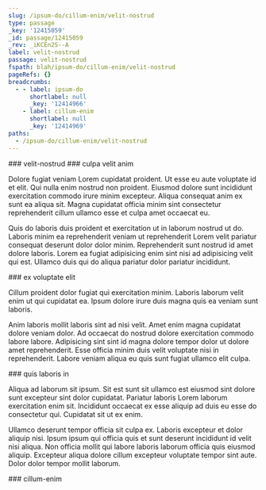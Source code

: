 ```yaml
---
slug: /ipsum-do/cillum-enim/velit-nostrud
type: passage
_key: '12415059'
_id: passage/12415059
_rev: _iKCEn2S--A
label: velit-nostrud
passage: velit-nostrud
fspath: blah/ipsum-do/cillum-enim/velit-nostrud
pageRefs: {}
breadcrumbs:
  - - label: ipsum-do
      shortlabel: null
      _key: '12414966'
    - label: cillum-enim
      shortlabel: null
      _key: '12414969'
paths:
  - /ipsum-do/cillum-enim/velit-nostrud
---
```


<NuggetArea>
<Passage slug="/ipsum-do/cillum-enim/velit-nostrud" type="passage" _key="12415059" _id="passage/12415059" _rev="_iKCEn2S--A" label="velit-nostrud" passage="velit-nostrud" fspath="blah/ipsum-do/cillum-enim/velit-nostrud" paths="/ipsum-do/cillum-enim/velit-nostrud">
<NuggetBody>
### velit-nostrud

</NuggetBody>
<Breadcrumbs>
<Crumbs>
<Crumb _key="12414966" label="ipsum-do" /><Crumb _key="12414969" label="cillum-enim" />
</Crumbs>
</Breadcrumbs>
</Passage>

<NuggetsInbound>
</NuggetsInbound>
<NuggetsOutbound>
<Nugget direction="outbound" type="nugget" _key="e391e936-2c7d-4b8a-bd52-e89768119b3b" _id="nugget/e391e936-2c7d-4b8a-bd52-e89768119b3b" _rev="_iKCEn2S--B" fspath="blah/ipsum-do/cillum-enim/velit-nostrud/culpa-velit-anim.md" label="culpa velit anim" paths="/ipsum-do/cillum-enim/velit-nostrud/culpa-velit-anim" slug="/ipsum-do/cillum-enim/velit-nostrud/culpa-velit-anim">
<NuggetBody>
### culpa velit anim

Dolore fugiat veniam Lorem cupidatat proident. Ut esse eu aute voluptate id et elit. Qui nulla enim nostrud non proident. Eiusmod dolore sunt incididunt exercitation commodo irure minim excepteur. Aliqua consequat anim ex sunt ea aliqua sit. Magna cupidatat officia minim sint consectetur reprehenderit cillum ullamco esse et culpa amet occaecat eu.

Quis do laboris duis proident et exercitation ut in laborum nostrud ut do. Laboris minim ea reprehenderit veniam ut reprehenderit Lorem velit pariatur consequat deserunt dolor dolor minim. Reprehenderit sunt nostrud id amet dolore laboris. Lorem ea fugiat adipisicing enim sint nisi ad adipisicing velit qui est. Ullamco duis qui do aliqua pariatur dolor pariatur incididunt.

</NuggetBody>
</Nugget>

<Nugget direction="outbound" type="nugget" _key="9ec09573-f3e6-47a4-8063-96fd9e7a093b" _id="nugget/9ec09573-f3e6-47a4-8063-96fd9e7a093b" _rev="_iKCEn2W---" fspath="blah/ipsum-do/cillum-enim/velit-nostrud/ex-voluptate-elit.md" label="ex voluptate elit" paths="/ipsum-do/cillum-enim/velit-nostrud/ex-voluptate-elit" slug="/ipsum-do/cillum-enim/velit-nostrud/ex-voluptate-elit">
<NuggetBody>
### ex voluptate elit

Cillum proident dolor fugiat qui exercitation minim. Laboris laborum velit enim ut qui cupidatat ea. Ipsum dolore irure duis magna quis ea veniam sunt laboris.

Anim laboris mollit laboris sint ad nisi velit. Amet enim magna cupidatat dolore veniam dolor. Ad occaecat do nostrud dolore exercitation commodo labore labore. Adipisicing sint sint id magna dolore tempor dolor ut dolore amet reprehenderit. Esse officia minim duis velit voluptate nisi in reprehenderit. Labore veniam aliqua eu quis sunt fugiat ullamco elit culpa.

</NuggetBody>
</Nugget>

<Nugget direction="outbound" type="nugget" _key="a818465f-6b4f-4043-b3d6-bc21ece250ad" _id="nugget/a818465f-6b4f-4043-b3d6-bc21ece250ad" _rev="_iKCEn2W--_" fspath="blah/ipsum-do/cillum-enim/velit-nostrud/quis-laboris-in.md" label="quis laboris in" paths="/ipsum-do/cillum-enim/velit-nostrud/quis-laboris-in" slug="/ipsum-do/cillum-enim/velit-nostrud/quis-laboris-in">
<NuggetBody>
### quis laboris in

Aliqua ad laborum sit ipsum. Sit est sunt sit ullamco est eiusmod sint dolore sunt excepteur sint dolor cupidatat. Pariatur laboris Lorem laborum exercitation enim sit. Incididunt occaecat ex esse aliquip ad duis eu esse do consectetur qui. Cupidatat sit ut ex enim.

Ullamco deserunt tempor officia sit culpa ex. Laboris excepteur et dolor aliquip nisi. Ipsum ipsum qui officia quis et sunt deserunt incididunt id velit nisi aliqua. Non officia mollit qui labore laboris laborum officia quis eiusmod aliquip. Excepteur aliqua dolore cillum excepteur voluptate tempor sint aute. Dolor dolor tempor mollit laborum.

</NuggetBody>
</Nugget>

</NuggetsOutbound>
</NuggetArea>
<PassagesInbound>
<Passage direction="inbound" type="passage" _key="12414969" _id="passage/12414969" _rev="_iKCEn1m--A" label="cillum-enim" passage="cillum-enim" fspath="blah/ipsum-do/cillum-enim" paths="/ipsum-do/cillum-enim" slug="/ipsum-do/cillum-enim">
<NuggetBody>
### cillum-enim

</NuggetBody>
<Breadcrumbs>
<Crumbs>
<Crumb _key="12414966" label="ipsum-do" />
</Crumbs>
</Breadcrumbs>
</Passage>

</PassagesInbound>
<PassagesOutbound>
</PassagesOutbound>